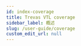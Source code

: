 ```yaml
---
id: index-coverage
title: Trevas VTL coverage
sidebar_label: 概述
slug: /user-guide/coverage
custom_edit_url: null
---
```



<div>
	<div className="row">
		<div className="col">
			<Card
				title="General purpose operators"
				page={useBaseUrl('/user-guide/coverage/general-operators')}
			/>
		</div>
		<div className="col">
			<Card
				title="Join operators"
				page={useBaseUrl('/user-guide/coverage/join-operators')}
			/>
		</div>
		<div className="col">
			<Card
				title="String operators"
				page={useBaseUrl('/user-guide/coverage/string-operators')}
			/>
		</div>
	</div>
	<div className="row">
		<div className="col">
			<Card
				title="Numeric operators"
				page={useBaseUrl('/user-guide/coverage/numeric-operators')}
			/>
		</div>
		<div className="col">
			<Card
				title="Comparison operators"
				page={useBaseUrl('/user-guide/coverage/comparison-operators')}
			/>
		</div>
		<div className="col">
			<Card
				title="Boolean operators"
				page={useBaseUrl('/user-guide/coverage/boolean-operators')}
			/>
		</div>
	</div>
	<div className="row">
		<div className="col">
			<Card
				title="Time operators"
				page={useBaseUrl('/user-guide/coverage/time-operators')}
			/>
		</div>
		<div className="col">
			<Card
				title="Set operators"
				page={useBaseUrl('/user-guide/coverage/set-operators')}
			/>
		</div>
		<div className="col">
			<Card
				title="Hierarchical aggregation"
				page={useBaseUrl('/user-guide/coverage/hierarchical-aggregation')}
			/>
		</div>
	</div>
	<div className="row">
		<div className="col">
			<Card
				title="Aggregate operators"
				page={useBaseUrl('/user-guide/coverage/aggregate-operators')}
			/>
		</div>
		<div className="col">
			<Card
				title="Analytic operators"
				page={useBaseUrl('/user-guide/coverage/analytic-operators')}
			/>
		</div>
		<div className="col">
			<Card
				title="Data validation operators"
				page={useBaseUrl('/user-guide/coverage/data-validation-operators')}
			/>
		</div>
	</div>
	<div className="row">
		<div className="col">
			<Card
				title="Conditional operators"
				page={useBaseUrl('/user-guide/coverage/conditional-operators')}
			/>
		</div>
		<div className="col">
			<Card
				title="Clause operators"
				page={useBaseUrl('/user-guide/coverage/clause-operators')}
			/>
		</div>
	</div>
</div>
